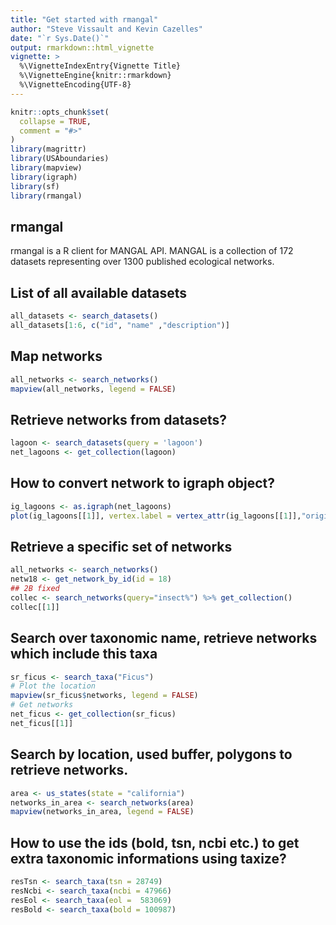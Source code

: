 ---
title: "Get started with rmangal"
author: "Steve Vissault and Kevin Cazelles"
date: "`r Sys.Date()`"
output: rmarkdown::html_vignette
vignette: >
  %\VignetteIndexEntry{Vignette Title}
  %\VignetteEngine{knitr::rmarkdown}
  %\VignetteEncoding{UTF-8}
---


```{r setup, include = FALSE}
knitr::opts_chunk$set(
  collapse = TRUE,
  comment = "#>"
)
library(magrittr)
library(USAboundaries)
library(mapview)
library(igraph)
library(sf)
library(rmangal)
```

## rmangal

rmangal is a R client for MANGAL API. MANGAL is a collection of 172
datasets representing over 1300 published ecological networks.

## List of all available datasets

```{R}
all_datasets <- search_datasets()
all_datasets[1:6, c("id", "name" ,"description")]
```

## Map networks

```{R}
all_networks <- search_networks()
mapview(all_networks, legend = FALSE)
```

## Retrieve networks from datasets?

```{R}
lagoon <- search_datasets(query = 'lagoon')
net_lagoons <- get_collection(lagoon)
```


## How to convert network to igraph object?

```{R}
ig_lagoons <- as.igraph(net_lagoons)
plot(ig_lagoons[[1]], vertex.label = vertex_attr(ig_lagoons[[1]],"original_name"))
```


## Retrieve a specific set of networks

```{R}
all_networks <- search_networks()
netw18 <- get_network_by_id(id = 18)
## 2B fixed
collec <- search_networks(query="insect%") %>% get_collection()
collec[[1]]
```

## Search over taxonomic name, retrieve networks which include this taxa

```{R}
sr_ficus <- search_taxa("Ficus")
# Plot the location
mapview(sr_ficus$networks, legend = FALSE)
# Get networks
net_ficus <- get_collection(sr_ficus)
net_ficus[[1]]
```

## Search by location, used buffer, polygons to retrieve networks.

```{R}
area <- us_states(state = "california")
networks_in_area <- search_networks(area)
mapview(networks_in_area, legend = FALSE)
```

## How to use the ids (bold, tsn, ncbi etc.) to get extra taxonomic informations using taxize?

```{R}
resTsn <- search_taxa(tsn = 28749)
resNcbi <- search_taxa(ncbi = 47966)
resEol <- search_taxa(eol =  583069)
resBold <- search_taxa(bold = 100987)
```
